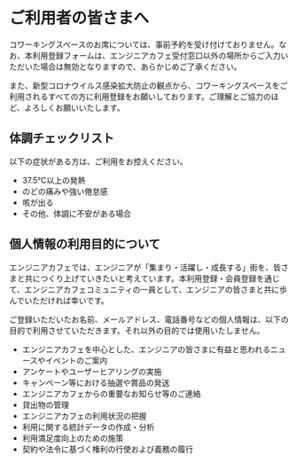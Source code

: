 # ご利用者の皆さまへ

コワーキングスペースのお席については、事前予約を受け付けておりません。なお、本利用登録フォームは、エンジニアカフェ受付窓口以外の場所からご入力いただいた場合は無効となりますので、あらかじめご了承ください。

また、新型コロナウイルス感染拡大防止の観点から、コワーキングスペースをご利用されるすべての方に利用登録をお願いしております。ご理解とご協力のほど、よろしくお願いいたします。

## 体調チェックリスト

以下の症状がある方は、ご利用をお控えください。

- 37.5℃以上の発熱
- のどの痛みや強い倦怠感
- 咳が出る
- その他、体調に不安がある場合

## 個人情報の利用目的について

エンジニアカフェでは、エンジニアが「集まり・活躍し・成長する」街を、皆さまと共につくり上げていきたいと考えています。本利用登録・会員登録を通じて、エンジニアカフェコミュニティの一員として、エンジニアの皆さまと共に歩んでいただければ幸いです。

ご登録いただいたお名前、メールアドレス、電話番号などの個人情報は、以下の目的で利用させていただきます。それ以外の目的では使用いたしません。

- エンジニアカフェを中心とした、エンジニアの皆さまに有益と思われるニュースやイベントのご案内
- アンケートやユーザーヒアリングの実施
- キャンペーン等における抽選や賞品の発送
- エンジニアカフェからの重要なお知らせ等のご連絡
- 貸出物の管理
- エンジニアカフェの利用状況の把握
- 利用に関する統計データの作成・分析
- 利用満足度向上のための施策
- 契約や法令に基づく権利の行使および義務の履行
